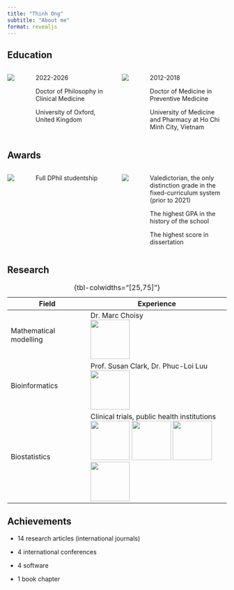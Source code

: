```yaml
---
title: "Thinh Ong"
subtitle: "About me"
format: revealjs
---
```


## Education

::: columns
::: {.column width="20%"}
![](img/oxford.png){fig-align="center"}
:::

::: {.column width="80%"}
2022-2026

Doctor of Philosophy in Clinical Medicine

University of Oxford, United Kingdom
:::

::: {.column width="20%"}
![](img/ump.jpg){fig-align="center"}
:::

::: {.column width="80%"}
2012-2018

Doctor of Medicine in Preventive Medicine

University of Medicine and Pharmacy at Ho Chi Minh City, Vietnam
:::
:::

## Awards

::: columns
::: {.column width="20%"}
![](img/oxford.png){fig-align="center"}
:::

::: {.column width="80%"}
Full DPhil studentship
:::

::: {.column width="20%"}
![](img/ump.jpg){fig-align="center"}
:::

::: {.column width="80%"}
Valedictorian, the only distinction grade in the fixed-curriculum system (prior to 2021)

The highest GPA in the history of the school

The highest score in dissertation
:::

:::

## Research

| Field | Experience |
|-------|------------|
| Mathematical modelling | Dr. Marc Choisy <br> ![](img/oucru.jpg){height="90px"} |
| Bioinformatics | Prof. Susan Clark, Dr. Phuc-Loi Luu <br>![](img/garvan.png){height="90px"} |
| Biostatistics | Clinical trials, public health institutions <br> ![](img/tudu.png){height="90px"} ![](img/huph.png){height="90px"} ![](img/bvdhyd.png){height="90px"} ![](img/nhitw.svg){height="90px"} |

: {tbl-colwidths="[25,75]"}

## Achievements

-   14 research articles (international journals)

-   4 international conferences

-   4 software

-   1 book chapter
